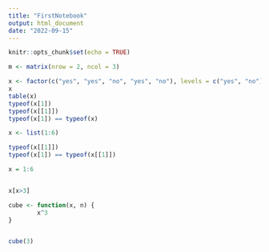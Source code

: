 ```yaml
---
title: "FirstNotebook"
output: html_document
date: "2022-09-15"
---
```


```r
knitr::opts_chunk$set(echo = TRUE)
```

```r
m <- matrix(nrow = 2, ncol = 3)

```


```r
x <- factor(c("yes", "yes", "no", "yes", "no"), levels = c("yes", "no"))
x
table(x)
typeof(x[1])
typeof(x[[1]])
typeof(x[1]) == typeof(x)

x <- list(1:6)

typeof(x[[1]])
typeof(x[1]) == typeof(x[[1]])

x = 1:6


x[x>3]

```
```r
cube <- function(x, n) {
        x^3
}


cube(3)
```
